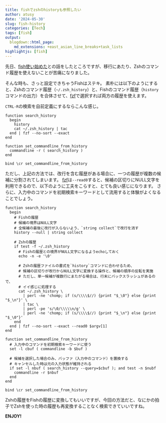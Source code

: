 ```yaml
---
title: fishでzshのhistoryも参照したい
author: atusy
date: '2024-05-30'
slug: fish-history
categories: [Tech]
tags: [fish]
output:
  blogdown::html_page:
    md_extensions: +east_asian_line_breaks+task_lists
highlightjs: [fish]
---
```


先日、[fish使い始めた](https://blog.atusy.net/2024/05/27/fish/)との話をしたところですが、移行にあたり、Zshのコマンド履歴を使えないことが苦痛になりました。

そんな時も、さっと設定できちゃうFishはステキ。
素朴には以下のようにすると、Zshのコマンド履歴（`~/.zsh_history`）と、Fishのコマンド履歴（`history`コマンドの出力）を合体させて、[fzf](https://github.com/junegunn/fzf)で選択すれば両方の履歴を使えます。

`CTRL-R`の検索を自前定義にするならこんな感じ。

``` fish
function search_history
  begin
    history
    cat ~/.zsh_history | tac
  end | fzf --no-sort --exact
end

function set_commandline_from_history
  commandline -r ( search_history )
end

bind \cr set_commandline_from_history
```

ただし、上記の方法では、改行を含む履歴がある場合に、一つの履歴が複数の候補に分割されてしまいます。
[fzf](https://github.com/junegunn/fzf)は`--read0`すると、候補の区切りにNULL文字を利用できるので、以下のように工夫をこらすと、とても良い感じになります。
さらに、入力中のコマンドを初期検索キーワードとして流用すると体験がよくなることでしょう。

```fish
function search_history
  begin
    # Fishの履歴
    # 候補の境界はNULL文字
    # 全候補の最後に改行が入らないよう、`string collect`で改行を消す
    history --null | string collect

    # Zshの履歴
    if test -f ~/.zsh_history
      # Fishの履歴との境界がNULL文字になるようechoしておく
      echo -n -e '\0'

      # Zshの履歴ファイルの書式を`history`コマンドに合わせるため、
      # 候補の区切りが改行からNULL文字に変換する操作と、候補の順序の反転を実施
      # ただし、単一候補が複数行にまたがる場合は、行末にバックスラッシュがあるので、
      # イイ感じに処理する
      cat ~/.zsh_history \
        | perl -ne 'chomp; if (s/\\\\$//) {print "$_\0"} else {print "$_\n"}' \
        | tac \
        | perl -pe 's/\0/\\\\\n/g' \
        | perl -ne 'chomp; if (s/\\\\$//) {print "$_\n"} else {print "$_\0"}'
    end
  end | fzf --no-sort --exact --read0 $argv[1]
end

function set_commandline_from_history
  # 入力中のコマンドを初期検索キーワードに使う
  set -l cbuf ( commandline -b $buf )

  # 候補を選択した場合のみ、バッファ（入力中のコマンド）を置換する
  # キャンセルした時は元の入力状態が維持される
  if set -l nbuf ( search_history --query=$cbuf ); and test -n $nubf
    commandline -r $nbuf
  end
end

bind \cr set_commandline_from_history
```

Zshの履歴をFishの履歴に変換してもいいですが、今回の方法だと、なにかの拍子でZshを使った時の履歴も再変換することなく検索できていいですね。

**ENJOY!**
